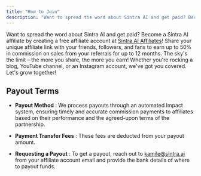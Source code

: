 ```yaml
---
title: "How to Join"
description: "Want to spread the word about Sintra AI and get paid? Become a Sintra AI affiliate by creating a free affiliate account at Sintra AI Affiliates! Share your u..."
---
```



Want to spread the word about Sintra AI and get paid? Become a Sintra AI affiliate by creating a free affiliate account at [Sintra AI Affiliates](https://sintra.ai/affiliate)! Share your unique affiliate link with your friends, followers, and fans to earn up to 50% in commission on sales from your referrals for up to 12 months. The sky's the limit – the more you share, the more you earn! Whether you're rocking a blog, YouTube channel, or an Instagram account, we've got you covered. Let's grow together!

## **Payout Terms**

  * **Payout Method** : We process payouts through an automated Impact system, ensuring timely and accurate commission payments to affiliates based on their performance and the agreed-upon terms of the partnership.

  * **Payment Transfer Fees** : These fees are deducted from your payout amount.

  * **Requesting a Payout** : To get a payout, reach out to kamile@sintra.ai from your affiliate account email and provide the bank details of where to payout funds.